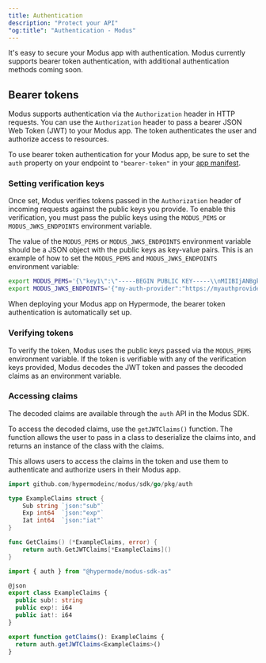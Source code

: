 ```yaml
---
title: Authentication
description: "Protect your API"
"og:title": "Authentication - Modus"
---
```


It's easy to secure your Modus app with authentication. Modus currently supports
bearer token authentication, with additional authentication methods coming soon.

## Bearer tokens

Modus supports authentication via the `Authorization` header in HTTP requests.
You can use the `Authorization` header to pass a bearer JSON Web Token (JWT) to
your Modus app. The token authenticates the user and authorize access to
resources.

To use bearer token authentication for your Modus app, be sure to set the `auth`
property on your endpoint to `"bearer-token"` in your
[app manifest](/modus/app-manifest#endpoints).

### Setting verification keys

Once set, Modus verifies tokens passed in the `Authorization` header of incoming
requests against the public keys you provide. To enable this verification, you
must pass the public keys using the `MODUS_PEMS` or `MODUS_JWKS_ENDPOINTS` environment variable.

The value of the `MODUS_PEMS` or `MODUS_JWKS_ENDPOINTS` environment variable should be a JSON object with
the public keys as key-value pairs. This is an example of how to set the
`MODUS_PEMS` and `MODUS_JWKS_ENDPOINTS` environment variable:

```bash
export MODUS_PEMS='{\"key1\":\"-----BEGIN PUBLIC KEY-----\\nMIIBIjANBgkqhkiG9w0BAQEFAAOCAQ8AMIIBCgKCAQEAwJ9z1z1z1z1z1z\\n-----END PUBLIC KEY-----\"}'
export MODUS_JWKS_ENDPOINTS='{"my-auth-provider":"https://myauthprovider.com/application/o/myappname/jwks/"}'
```

<Tip>
  When deploying your Modus app on Hypermode, the bearer token authentication is
  automatically set up.
</Tip>

### Verifying tokens

To verify the token, Modus uses the public keys passed via the `MODUS_PEMS`
environment variable. If the token is verifiable with any of the verification
keys provided, Modus decodes the JWT token and passes the decoded claims as an
environment variable.

### Accessing claims

The decoded claims are available through the `auth` API in the Modus SDK.

To access the decoded claims, use the `getJWTClaims()` function. The function
allows the user to pass in a class to deserialize the claims into, and returns
an instance of the class with the claims.

This allows users to access the claims in the token and use them to authenticate
and authorize users in their Modus app.

<CodeGroup>

```go Go
import github.com/hypermodeinc/modus/sdk/go/pkg/auth

type ExampleClaims struct {
    Sub string `json:"sub"`
    Exp int64  `json:"exp"`
    Iat int64  `json:"iat"`
}

func GetClaims() (*ExampleClaims, error) {
    return auth.GetJWTClaims[*ExampleClaims]()
}
```

```ts AssemblyScript
import { auth } from "@hypermode/modus-sdk-as"

@json
export class ExampleClaims {
  public sub!: string
  public exp!: i64
  public iat!: i64
}

export function getClaims(): ExampleClaims {
  return auth.getJWTClaims<ExampleClaims>()
}
```

</CodeGroup>
